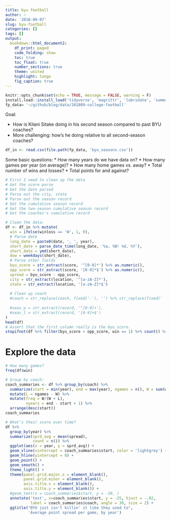 ```yaml
---
title: byu football
author: ~
date: '2018-09-07'
slug: byu-football
categories: []
tags: []
output:
  bookdown::html_document2:
    df_print: paged
    code_folding: show
    toc: true
    toc_float: true
    number_sections: true
    theme: united
    highlight: tango
    fig_caption: true
---
```



```r
knitr::opts_chunk$set(echo = TRUE, message = FALSE, warning = F)
install.load::install_load('tidyverse', 'magrittr', 'lubridate', 'summarytools')
fp_data= '~/github/blog/data/201809-college-football'
```

Goal:

* How is Kilani Sitake doing in his second season compared to past BYU coaches?
* More challenging: how's he doing relative to all second-season coaches?

```r
df_in <- read.csv(file.path(fp_data, 'byu_seasons.csv'))
```

Some basic questions:
* How many years do we have data on?
* How many games per year (on average)?
* How many home games vs. away?
* Total number of wins and losses?
* Total points for and against?

```r
# First I need to clean up the data
# Get the score parse
# Get the date parsed
# Parse out the city, state
# Parse out the season record
# Get the cumulative season record
# Get the two-season cumulative season record
# Get the coaches's cumulative record

# Clean the data:
df <- df_in %>% mutate(
  win = ifelse(winloss == 'W', 1, 0),
  # Parse date
  long_date = paste0(date, ', ', year),
  short_date = parse_date_time(long_date, '%a, %B! %d, %Y'),
  short_date = ymd(short_date), 
  dow = weekdays(short_date),
  # Parse other fields
  byu_score = str_extract(score, '^[0-9]*') %>% as.numeric(),
  opp_score = str_extract(score, '[0-9]*$') %>% as.numeric(),
  spread = byu_score - opp_score,
  city = str_extract(location, '^[a-zA-Z]*'),
  state = str_extract(location, '[a-zA-Z]*$')
  
  # Clean up coach
  #coach = str_replace(coach, fixed('.'), '') %>% str_replace(fixed(' '), '') %>% tolower() %>% as.character()
  
  #seas_w = str_extract(record, '^[0-9]+'),
  #seas_l = str_extract(record, '[0-9]+$')
)
head(df)
# Assert that the first column really is the byu score.
stopifnot(df %>% filter(byu_score < opp_score, win == 1) %>% count() %>% pull() == 0)
```

# Explore the data
```r
# How many games?
freq(df$win)

# Group by coach:
coach_summaries <- df %>% group_by(coach) %>% 
  summarize(start = min(year), end = max(year), ngames = n(), W = sum(win)) %>%
  mutate(L = ngames - W) %>%
  mutate(freq = W/(W + L), 
         nyears = end - start + 1) %>%
  arrange(desc(start))
coach_summaries
```


```r
# What's their score over time?
df %>% 
  group_by(year) %>%
  summarize(sprd_avg = mean(spread),
            count = n()) %>%
  ggplot(aes(x = year, y = sprd_avg)) + 
  geom_vline(xintercept = coach_summaries$start, color = 'lightgrey') +
  geom_hline(yintercept = 0) + 
  geom_point() + 
  geom_smooth() + 
  theme_light() + 
  theme(panel.grid.major.x = element_blank(),
        panel.grid.minor = element_blank(),
        axis.title.x = element_blank(),
        axis.title.y = element_blank()) + 
  #geom_text(x = coach_summaries$start, y = -30, )
  annotate('text', x=coach_summaries$start, y = -25, hjust = -.02,
           label = coach_summaries$coach, angle = 30, size = 2) + 
  ggtitle("BYU just isn't killin' it like they used to",
          'Average point spread per game, by year')

```




